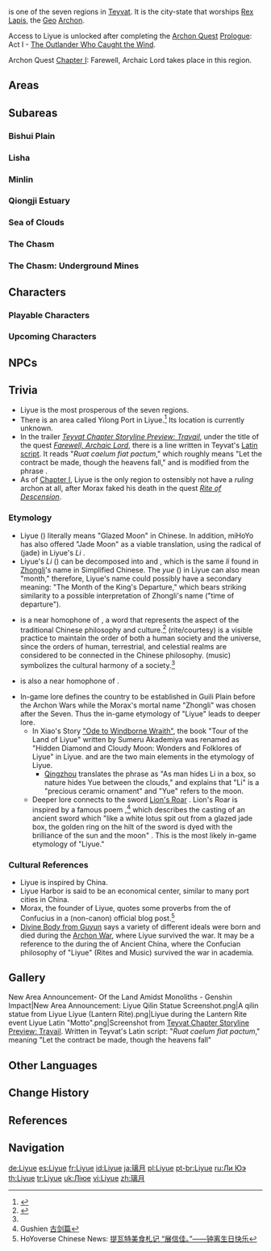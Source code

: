 {{RegionTabs}}
{{About|the nation|the city|Liyue Harbor|the soundtrack|Liyue (Soundtrack)}}
{{Region Infobox
|image              = <gallery>
Liyue.png|In-Game
Liyue Map.png|Map
Emblem Liyue.png|Emblem
</gallery>
|map                = Teyvat
|chapter            = Chapter I
|element            = Geo
|archon             = Morax
|ideal              = Contracts
|main city          = Liyue Harbor
|controlling_entity = [[Liyue Qixing]]
|festival           = [[Lantern Rite Festival]]<br />[[Moonchase Festival]]
|demonym            = Liyue people<ref name="geri">{{Ref/NPC|Geri|Idle}}</ref><br />Liyue local<ref name="zhongli">{{Ref/Quest|Surrounded by the Aroma of Tea|quote="What I shared with you today are mostly my own habits as an old-fashioned Liyue local."}}</ref>
|adjectival         = Liyue<ref name="mao">{{Ref/NPC|Chef Mao}}</ref>
}}
{{Description|A bountiful harbor that lies in the east of [[Teyvat]]. Mountains stand tall and proud alongside the stone forest, that, together with the open plains and lively rivers, make up Liyue's bountiful landscape, which shows its unique beauty through each of the four seasons. Just how many gifts from the Geo God lie in wait amongst the rocks of Liyue's mountains?|[https://genshin.hoyoverse.com/en/map Genshin Impact Official Website]}}
{{Lang|'''Liyue'''|zh=璃月|zh_rm=Líyuè}} is one of the seven regions in [[Teyvat]]. It is the city-state that worships [[Morax|Rex Lapis]], the [[Geo]] [[Archon]].

Access to Liyue is unlocked after completing the [[Archon Quest]] [[Prologue]]: Act I - [[The Outlander Who Caught the Wind]].

Archon Quest [[Chapter I]]: Farewell, Archaic Lord takes place in this region.

{{Quote|"The God of Contracts, senselessly slaughtered as his people watched on in horror. In the end, he will sign the contract to end all contracts."|[[Dainsleif]]|Teyvat Chapter Storyline Preview: Travail<ref name="tcsp">YouTube: [https://youtu.be/TAlKhARUcoY Teyvat Chapter Storyline Preview: Travail]</ref>}}

==Areas==
{{Locations Gallery|Areas}}

==Subareas==
===Bishui Plain===
{{Locations by Category List|Bishui Plain Locations&Subareas|2}}

===Lisha===
{{Locations by Category List|Lisha Locations&Subareas|2}}

===Minlin===
{{Locations by Category List|Minlin Locations&Subareas|2}}

===Qiongji Estuary===
{{Locations by Category List|Qiongji Estuary Locations&Subareas|2}}

===Sea of Clouds===
{{Locations by Category List|Sea of Clouds Locations&Subareas|2}}

===The Chasm===
{{Locations by Category List|The Chasm Locations&Subareas|2}}

===The Chasm: Underground Mines===
{{Locations by Category List|The Chasm: Underground Mines Locations&Subareas|2}}

==Characters==
===Playable Characters===
{{Characters by Category Table|Playable Characters&Liyue Characters|noregion=1}}

===Upcoming Characters===
{{Characters by Category Table|Upcoming Characters&Liyue Characters|noregion=1}}

==NPCs==
{{NPCs by Region List}}

==Trivia==
* Liyue is the most prosperous of the seven regions.
* There is an area called Yilong Port in Liyue.<ref>{{Ref/ArtiSet|Symbol of Felicitation}}</ref> Its location is currently unknown.
* In the trailer ''[[Teyvat Chapter Storyline Preview: Travail]]'', under the title of the quest ''[[Farewell, Archaic Lord]]'', there is a line written in Teyvat's [[Latin-Based Language|Latin script]]. It reads "''Ruat caelum fiat pactum''," which roughly means "Let the contract be made, though the heavens fall," and is modified from the phrase ''{{w|fiat justitia ruat caelum}}''.
* As of [[Chapter I]], Liyue is the only region to ostensibly not have a ''ruling'' archon at all, after Morax faked his death in the quest ''[[Rite of Descension]]''.

===Etymology===
* Liyue ({{zh|璃月|rm=Líyuè|tl=}}) literally means "Glazed Moon" in Chinese. In addition, miHoYo has also offered "Jade Moon" as a viable translation, using the radical of {{zh|玉}} (jade) in Liyue's ''Li'' {{zh|璃}}.
* Liyue's ''Li'' ({{zh|璃}}) can be decomposed into {{zh|王|rm=wáng|tl=king}} and {{zh|离|rm=lí|tl=departure}}, which is the same ''li'' found in [[Zhongli]]'s name in Simplified Chinese. The ''yue'' ({{zh|月}}) in Liyue can also mean "month," therefore, Liyue's name could possibly have a secondary meaning: "The Month of the King's Departure," which bears striking similarity to a possible interpretation of Zhongli's name ("time of departure").
*{{zh|璃月|rm=Líyuè}} is a near homophone of {{zh|礼乐|rm=lǐyuè|tl=rites and music}}, a word that represents the {{w|Confucianism|Confucian}} aspect of the traditional Chinese philosophy and culture.<ref name="liyue-zhidu">{{w|zh:礼乐制度|Chinese Wikipedia: 礼乐制度}}</ref> {{w|Li (Confucianism)|Lǐ}} (rite/courtesy) is a visible practice to maintain the order of both a human society and the universe, since the orders of human, terrestrial, and celestial realms are considered to be connected in the Chinese philosophy. {{w|Classic of Music|Yuè}} (music) symbolizes the cultural harmony of a society.<ref name="liyue-zhidu" />
*{{zh|璃月|rm=Líyuè}} is also a near homophone of {{Lang|"establishing a contract"|zh=立约|rm=lìyuē}}.
* In-game lore defines the country {{Lang|Liyue|zh=璃月|zh_rm=Líyuè}} to be established in Guili Plain before the Archon Wars while the Morax's mortal name "Zhongli" was chosen after the Seven. Thus the in-game etymology of "Liyue" leads to deeper lore.
** In Xiao's Story [[Xiao/Lore#Ode to Windborne Wraith|"Ode to Windborne Wraith"]], the book "Tour of the Land of Liyue" {{Lang|zh=琉璃岩间国土纪行|zh_lit=Tour of the Land among the Rock of Glaze}} written by Sumeru Akademiya was renamed as "Hidden Diamond and Cloudy Moon: Wonders and Folklores of Liyue" {{Lang|zh=匣中琉璃云间月|zh_lit=Glaze in the Box, Moon among the Clouds}} in Liyue. {{zh|琉璃|tl=glaze}} and {{zh|月|tl=moon}} are the two main elements in the etymology of Liyue.
***[[Qingzhou]] translates the phrase {{zh|匣中琉璃云间月|lit=Glaze in the Box, Moon among the Clouds}} as "As man hides Li in a box, so nature hides Yue between the clouds," and explains that "Li" is a "precious ceramic ornament" and "Yue" refers to the moon.
** Deeper lore connects to the sword [[Lion's Roar]] {{Lang|zh=匣里龙吟|zh_tl=Dragon's Roar in the Box}}. Lion's Roar is inspired by a famous poem {{Lang|zh=古剑篇|zh_tl=Tale of the Ancient Sword}},<ref>Gushien [https://so.gushiwen.cn/shiwenv_30239239f544.aspx 古剑篇]</ref> which describes the casting of an ancient sword which "like a white lotus spit out from a glazed jade box, the golden ring on the hilt of the sword is dyed with the brilliance of the sun and the moon" {{Lang|zh=琉璃玉匣吐莲花，错镂金环映明月}}. This is the most likely in-game etymology of "Liyue."

===Cultural References===
* Liyue is inspired by China.
* Liyue Harbor is said to be an economical center, similar to many port cities in China.
*Morax, the founder of Liyue, quotes some proverbs from the ''{{w|Analects}}'' of Confucius in a (non-canon) official blog post.<ref>HoYoverse Chinese News: [https://ys.mihoyo.com/main/news/detail/13126 提瓦特美食札记 “展信佳。”&mdash;&mdash;钟离生日快乐]</ref>
*[[Divine Body from Guyun]] says a variety of different ideals were born and died during the [[Archon War]], where Liyue survived the war. It may be a reference to the {{w|Hundred Schools of Thought}} during the {{w|Warring States period}} of Ancient China, where the Confucian philosophy of "Liyue" (Rites and Music) survived the war in academia.

==Gallery==
<gallery>
New Area Announcement- Of the Land Amidst Monoliths - Genshin Impact|New Area Announcement: Liyue
Qilin Statue Screenshot.png|A qilin statue from Liyue
Liyue (Lantern Rite).png|Liyue during the Lantern Rite event
Liyue Latin "Motto".png|Screenshot from [[Teyvat Chapter Storyline Preview: Travail]]. Written in Teyvat's Latin script: "''Ruat caelum fiat pactum''," meaning "Let the contract be made, though the heavens fall"
</gallery>

==Other Languages==
{{Other Languages|default_hidden=1
|en      = Liyue
|en_lang = zh
|zhs     = 璃月
|zhs_rm  = Líyuè
|zht     = 璃月
|zht_rm  = Líyuè
|ja      = {{Rubi|璃月|リーユェ}}{{Sino|phonetic Japanese}}
|ja_rm   = Riiywe<ref>[[Map]], Label: Liyue (Japanese)</ref>
|ko      = {{tt|리월|璃月}}{{Sino|ko}}
|ko_rm   = Riwol
|es      = Liyue
|fr      = Liyue
|ru      = Ли Юэ
|th      = Liyue
|vi      = Liyue
|de      = Liyue
|id      = Liyue
|pt      = Liyue
|tr      = Liyue
|it      = Liyue
}}

==Change History==
{{Change History|1.0}}

==References==
{{Reflist|2}}

==Navigation==
{{PoI Navbox|Liyue|state=collapsed}}
{{Area Navbox|Liyue}}

[[de:Liyue]]
[[es:Liyue]]
[[fr:Liyue]]
[[id:Liyue]]
[[ja:璃月]]
[[pl:Liyue]]
[[pt-br:Liyue]]
[[ru:Ли Юэ]]
[[th:Liyue]]
[[tr:Liyue]]
[[uk:Ліюе]]
[[vi:Liyue]]
[[zh:璃月]]